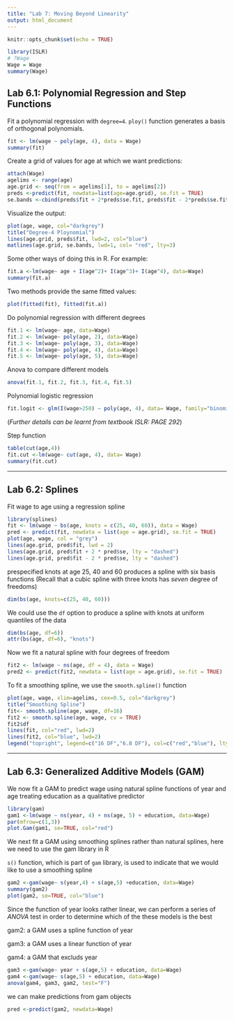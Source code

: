 ---
title: "Lab 7: Moving Beyond Linearity"
output: html_document
---

```{r setup, include=FALSE}
knitr::opts_chunk$set(echo = TRUE)
```

```{r}
library(ISLR)
# ?Wage
Wage = Wage
summary(Wage)
```

## Lab 6.1: Polynomial Regression and Step Functions
Fit a polynomial regression with `degree=4`. `ploy()` function generates a basis of orthogonal polynomials.
```{r}
fit <- lm(wage ~ poly(age, 4), data = Wage)
summary(fit)
```
Create a grid of values for age at which we want predictions:
```{r}
attach(Wage)
agelims <- range(age)
age.grid <- seq(from = agelims[1], to = agelims[2])
preds <-predict(fit, newdata=list(age=age.grid), se.fit = TRUE)
se.bands <-cbind(preds$fit + 2*preds$se.fit, preds$fit - 2*preds$se.fit)
```
Visualize the output:
```{r}
plot(age, wage, col="darkgrey")
title("Degree-4 Ploynomial")
lines(age.grid, preds$fit, lwd=2, col="blue")
matlines(age.grid, se.bands, lwd=1, col= "red", lty=3)
```
Some other ways of doing this in R. For example:
```{r}
fit.a <-lm(wage~ age + I(age^2)+ I(age^3)+ I(age^4), data=Wage)
summary(fit.a)
```
Two methods provide the same fitted values:
```{r}
plot(fitted(fit), fitted(fit.a))
```
Do polynomial regression with different degrees
```{r}
fit.1 <- lm(wage~ age, data=Wage)
fit.2 <- lm(wage~ poly(age, 2), data=Wage)
fit.3 <- lm(wage~ poly(age, 3), data=Wage)
fit.4 <- lm(wage~ poly(age, 4), data=Wage)
fit.5 <- lm(wage~ poly(age, 5), data=Wage)
```
Anova to compare different models
```{r}
anova(fit.1, fit.2, fit.3, fit.4, fit.5)
```
Polynomial logistic regression
```{r}
fit.logit <- glm(I(wage>250) ~ poly(age, 4), data= Wage, family="binomial")
```
(*Further details can be learnt from textbook ISLR: PAGE 292*)

Step function
```{r}
table(cut(age,4))
fit.cut <-lm(wage~ cut(age, 4), data= Wage)
summary(fit.cut)
```
***

## Lab 6.2: Splines
Fit wage to age using a regression spline
```{r}
library(splines)
fit <- lm(wage ~ bs(age, knots = c(25, 40, 60)), data = Wage)
pred <- predict(fit, newdata = list(age = age.grid), se.fit = TRUE)
plot(age, wage, col = "grey")
lines(age.grid, pred$fit, lwd = 2)
lines(age.grid, pred$fit + 2 * pred$se, lty = "dashed")
lines(age.grid, pred$fit - 2 * pred$se, lty = "dashed")
```
prespecified knots at age 25, 40 and 60 produces a spline with six basis functions (Recall that a cubic spline with three knots has *seven* degree of freedoms)
```{r}
dim(bs(age, knots=c(25, 40, 60)))
```
We could use the `df` option to produce a spline with knots at uniform quantiles of the data
```{r}
dim(bs(age, df=6))
attr(bs(age, df=6), "knots")
```
Now we fit a natural spline with four degrees of freedom
```{r}
fit2 <- lm(wage ~ ns(age, df = 4), data = Wage)
pred2 <- predict(fit2, newdata = list(age = age.grid), se.fit = TRUE)
```
To fit a smoothing spline, we use the `smooth.spline()` function
```{r}
plot(age, wage, xlim=agelims, cex=0.5, col="darkgrey")
title("Smoothing Spline")
fit<- smooth.spline(age, wage, df=16)
fit2 <- smooth.spline(age, wage, cv = TRUE)
fit2$df
lines(fit, col="red", lwd=2)
lines(fit2, col="blue", lwd=2)
legend("topright", legend=c("16 DF","6.8 DF"), col=c("red","blue"), lty=1, lwd=2, cex=0.8)
```
***

## Lab 6.3: Generalized Additive Models (GAM)

We now fit a GAM to predict wage using natural spline functions of year and age treating education as a qualitative predictor
```{r}
library(gam)
gam1 <-lm(wage ~ ns(year, 4) + ns(age, 5) + education, data=Wage)
par(mfrow=c(1,3))
plot.Gam(gam1, se=TRUE, col="red")
```

We next fit a GAM using smoothing splines rather than natural splines, here we need to use the gam library in R

`s()` function, which is part of `gam` library, is used to indicate that we would like to use a smoothing spline
```{r}
gam2 <-gam(wage~ s(year,4) + s(age,5) +education, data=Wage)
summary(gam2)
plot(gam2, se=TRUE, col="blue")
```

Since the function of year looks rather linear, we can perform a series of *ANOVA* test in order to determine which of the these models is the best

gam2: a GAM uses a spline function of year

gam3: a GAM uses a linear function of year

gam4: a GAM that excluds year
```{r}
gam3 <-gam(wage~ year + s(age,5) + education, data=Wage)
gam4 <-gam(wage~ s(age,5) + education, data=Wage)
anova(gam4, gam3, gam2, test="F")
```
we can make predictions from gam objects
```{r}
pred <-predict(gam2, newdata=Wage)
```